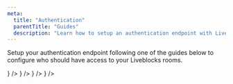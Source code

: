 ```yaml
---
meta:
  title: "Authentication"
  parentTitle: "Guides"
  description: "Learn how to setup an authentication endpoint with Liveblocks"
---
```


Setup your authentication endpoint following one of the guides below to
configure who should have access to your Liveblocks rooms.

<ListGrid columns={2}>
  <DocsCard
    type="image"
    title="Next.js"
    href="/docs/guides/authentication/next-js"
    visual={<img alt="Next" src="/images/docs/nextjs.svg" width={172} />}
  />
  <DocsCard
    type="image"
    title="Firebase"
    href="/docs/guides/authentication/firebase"
    visual={<img alt="Firebase" src="/images/docs/firebase.svg" width={172} />}
  />
  <DocsCard
    type="image"
    title="Nuxt.js"
    href="/docs/guides/authentication/nuxt-js"
    visual={<img alt="Nuxt.js" src="/images/docs/nuxtjs.svg" width={172} />}
  />
  <DocsCard
    type="image"
    title="Express"
    href="/docs/guides/authentication/express"
    visual={<img alt="Express" src="/images/docs/express.svg" width={172} />}
  />
</ListGrid>

<MissingTechnologyBanner />
